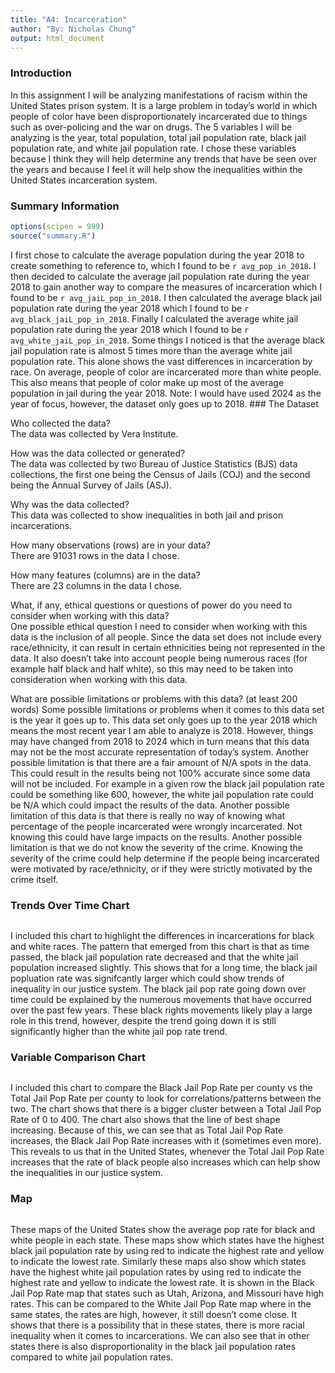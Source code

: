 ```yaml
---
title: "A4: Incarceration"
author: "By: Nicholas Chung"
output: html_document
---
```


### Introduction

In this assignment I will be analyzing manifestations of racism within the United States prison system. It is a large problem in today's world in which people of color have been disproportionately incarcerated due to things such as over-policing and the war on drugs. The 5 variables I will be analyzing is the year, total population, total jail population rate, black jail population rate, and white jail population rate. I chose these variables because I think they will help determine any trends that have be seen over the years and because I feel it will help show the inequalities within the United States incarceration system.

### Summary Information

```r
options(scipen = 999)
source("summary.R")
```


I first chose to calculate the average population during the year 2018 to create something to reference to, which I found to be `r avg_pop_in_2018`. I then decided to calculate the average jail population rate during the year 2018 to gain another way to compare the measures of incarceration which I found to be `r avg_jaiL_pop_in_2018`. I then calculated the average black jail population rate during the year 2018 which I found to be `r avg_black_jaiL_pop_in_2018`. Finally I calculated the average white jail population rate during the year 2018 which I found to be `r avg_white_jaiL_pop_in_2018`. Some things I noticed is that the average black jail population rate is almost 5 times more than the average white jail population rate. This alone shows the vast differences in incarceration by race. On average, people of color are incarcerated more than white people. This also means that people of color make up most of the average population in jail during the year 2018. Note: I would have used 2024 as the year of focus, however, the dataset only goes up to 2018.
### The Dataset

Who collected the data?\
The data was collected by Vera Institute.

How was the data collected or generated?\
The data was collected by two Bureau of Justice Statistics (BJS) data collections, the first one being the Census of Jails (COJ) and the second being the Annual Survey of Jails (ASJ).

Why was the data collected?\
This data was collected to show inequalities in both jail and prison incarcerations.

How many observations (rows) are in your data?\
There are 91031 rows in the data I chose.

How many features (columns) are in the data?\
There are 23 columns in the data I chose.

What, if any, ethical questions or questions of power do you need to consider when working with this data?\
One possible ethical question I need to consider when working with this data is the inclusion of all people. Since the data set does not include every race/ethnicity, it can result in certain ethnicities being not represented in the data. It also doesn't take into account people being numerous races (for example half black and half white), so this may need to be taken into consideration when working with this data.

What are possible limitations or problems with this data? (at least 200 words)
Some possible limitations or problems when it comes to this data set is the year it goes up to. This data set only goes up to the year 2018 which means the most recent year I am able to analyze is 2018. However, things may have changed from 2018 to 2024 which in turn means that this data may not be the most accurate representation of today's system. Another possible limitation is that there are a fair amount of N/A spots in the data. This could result in the results being not 100% accurate since some data will not be included. For example in a given row the black jail population rate could be something like 600, however, the white jail population rate could be N/A which could impact the results of the data. Another possible limitation of this data is that there is really no way of knowing what percentage of the people incarcerated were wrongly incarcerated. Not knowing this could have large impacts on the results. Another possible limitation is that we do not know the severity of the crime. Knowing the severity of the crime could help determine if the people being incarcerated were motivated by race/ethnicity, or if they were strictly motivated by the crime itself.

### Trends Over Time Chart
```r
```

I included this chart to highlight the differences in incarcerations for black and white races. The pattern that emerged from this chart is that as time passed, the black jail population rate decreased and that the white jail population increased slightly. This shows that for a long time, the black jail popluation rate was signifcantly larger which could show trends of inequality in our justice system. The black jail pop rate going down over time could be explained by the numerous movements that have occurred over the past few years. These black rights movements likely play a large role in this trend, however, despite the trend going down it is still significantly higher than the white jail pop rate trend.

### Variable Comparison Chart
```r
```

I included this chart to compare the Black Jail Pop Rate per county vs the Total Jail Pop Rate per county to look for correlations/patterns between the two. The chart shows that there is a bigger cluster between a Total Jail Pop Rate of 0 to 400. The chart also shows that the line of best shape increasing. Because of this, we can see that as Total Jail Pop Rate increases, the Black Jail Pop Rate increases with it (sometimes even more). This reveals to us that in the United States, whenever the Total Jail Pop Rate increases that the rate of black people also increases which can help show the inequalities in our justice system.

### Map
```r
```

These maps of the United States show the average pop rate for black and white people in each state. These maps show which states have the highest black jail population rate by using red to indicate the highest rate and yellow to indicate the lowest rate. Similarly these maps also show which states have the highest white jail population rates by using red to indicate the highest rate and yellow to indicate the lowest rate. It is shown in the Black Jail Pop Rate map that states such as Utah, Arizona, and Missouri have high rates. This can be compared to the White Jail Pop Rate map where in the same states, the rates are high, however, it still doesn't come close. It shows that there is a possibility that in these states, there is more racial inequality when it comes to incarcerations. We can also see that in other states there is also disproportionality in the black jail population rates compared to white jail population rates.
